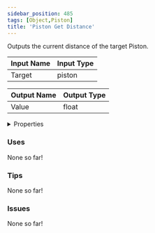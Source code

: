 ```yaml
---
sidebar_position: 485
tags: [Object,Piston]
title: 'Piston Get Distance'
---
```


Outputs the current distance of the target Piston.




<EsbSvg />

| Input Name | Input Type |
|-----------|-----------|
| Target | piston |

| Output Name | Output Type |
|-----------|-----------|
| Value | float |


<details>
  <summary>Properties</summary>
  <div>
    <div>
    <table>
      <thead>
        <tr>
          <th>Is beta required?</th>
          <th>❌</th>
        </tr>
        <tr>
          <th>Is this chip a trolling risk?</th>
          <th>❌</th>
        </tr>
        <tr>
          <th>Is this chip a role assignment risk?</th>
          <th>❌</th>
        </tr>
        <tr>
          <th>Chip UUID</th>
          <th>e503b0e4-d295-48cc-bf95-1f1a8127a009</th>
        </tr>
      </thead>
    </table>
    </div>
  </div>
</details>

### Uses

None so far!

### Tips

None so far!

### Issues

None so far!